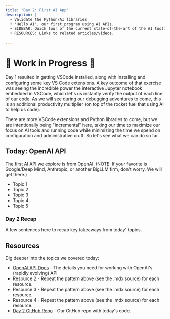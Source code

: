 ```yaml
---
title: "Day 2: First AI App"
description: |
  • Validate the Python/AI libraries 
  • 'Hello AI', our first program using AI APIs. 
  • SIDEBAR: Quick tour of the current state-of-the-art of the AI tooling landscape.
  • RESOURCES: Links to related articles/videos.
  
---
```


# 🚧 Work in Progress 🚧

Day 1 resulted in getting VSCode installed, along with installing and configuring some key 
VS Code extensions. A key outcome of that exercise was seeing the incredible power the 
interactive Jupyter notebook embedded in VSCode, which let's us instantly verify the output of
each line of our code. As we will see during our debugging adventures to come, this is an 
additional productivity multiplier (on top of the rocket fuel that using AI to help us code).

There are more VSCode extensions and Python libraries to come, but we
are intentionally being "incremental" here, taking our time to maximize our focus on AI tools 
and running code while minimizing the time we spend on configuration and administrative cruft. 
So let's see what we can do so far.

## Today: OpenAI API

The first AI API we explore is from OpenAI. (NOTE: If your favorite is Google/Deep Mind, Anthropic, or
another BigLLM firm, don't worry. We will get there.) 

- Topic 1
- Topic 2
- Topic 3
- Topic 4
- Topic 5

### Day 2 Recap

A few sentences here to recap key takeaways from today' topics.

## Resources

Dig deeper into the topics we covered today:
 - [OpenAI API Docs](https://platform.openai.com/docs/api-reference/introduction) - The details you
 need for working with OpenAI's (rapidly evolving) API
 - Resource 2 - Repeat the pattern above (see the .mdx source) for each resource.
 - Resource 3 - Repeat the pattern above (see the .mdx source) for each resource.
 - Resource 4 - Repeat the pattern above (see the .mdx source) for each resource.
 - [Day 2 GitHub Repo](https://github.com/42DaysOfAI/Day-2) - Our GitHub repo with today's code.
 
<div style="display: flex; gap:1rem; margin:2rem 0;">
  <Sidebar>
    <SidebarContent />
  </Sidebar>
</div>